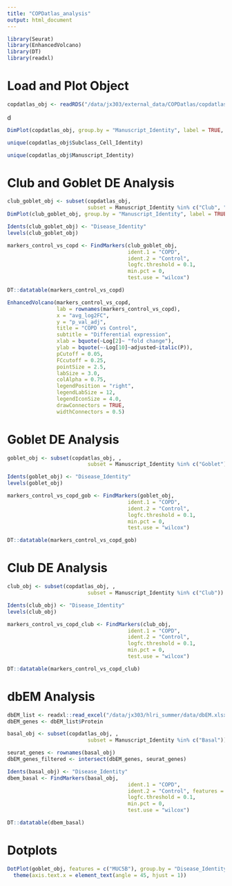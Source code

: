 ```yaml
---
title: "COPDatlas_analysis"
output: html_document
---
```


```r
library(Seurat)
library(EnhancedVolcano)
library(DT)
library(readxl)
```

# Load and Plot Object

```r
copdatlas_obj <- readRDS("/data/jx303/external_data/COPDatlas/copdatlas_obj.Rds")
```
d
```r
DimPlot(copdatlas_obj, group.by = "Manuscript_Identity", label = TRUE, raster = TRUE)
```

```r
unique(copdatlas_obj$Subclass_Cell_Identity)
```

```r
unique(copdatlas_obj$Manuscript_Identity)
```

# Club and Goblet DE Analysis

```r
club_goblet_obj <- subset(copdatlas_obj, 
                          subset = Manuscript_Identity %in% c("Club", "Goblet"))
DimPlot(club_goblet_obj, group.by = "Manuscript_Identity", label = TRUE)

```
```r
Idents(club_goblet_obj) <- "Disease_Identity"
levels(club_goblet_obj)
```
```r
markers_control_vs_copd <- FindMarkers(club_goblet_obj,
                                       ident.1 = "COPD",
                                       ident.2 = "Control",
                                       logfc.threshold = 0.1,
                                       min.pct = 0,
                                       test.use = "wilcox")
```
```r
DT::datatable(markers_control_vs_copd)
```

```r
EnhancedVolcano(markers_control_vs_copd,
                lab = rownames(markers_control_vs_copd),
                x = "avg_log2FC",
                y = "p_val_adj",
                title = "COPD vs Control",
                subtitle = "Differential expression",
                xlab = bquote(~Log[2]~ "fold change"),
                ylab = bquote(~-Log[10]~adjusted~italic(P)),
                pCutoff = 0.05,
                FCcutoff = 0.25,
                pointSize = 2.5,
                labSize = 3.0,
                colAlpha = 0.75,
                legendPosition = "right",
                legendLabSize = 12,
                legendIconSize = 4.0,
                drawConnectors = TRUE,
                widthConnectors = 0.5)
```

# Goblet DE Analysis

```r
goblet_obj <- subset(copdatlas_obj, , 
                          subset = Manuscript_Identity %in% c("Goblet"))
```

```r
Idents(goblet_obj) <- "Disease_Identity"
levels(goblet_obj)
```

```r
markers_control_vs_copd_gob <- FindMarkers(goblet_obj,
                                       ident.1 = "COPD",
                                       ident.2 = "Control",
                                       logfc.threshold = 0.1,
                                       min.pct = 0,
                                       test.use = "wilcox")
```

```r
DT::datatable(markers_control_vs_copd_gob)
```
# Club DE Analysis

```r
club_obj <- subset(copdatlas_obj, , 
                          subset = Manuscript_Identity %in% c("Club"))
```

```r
Idents(club_obj) <- "Disease_Identity"
levels(club_obj)
```


```r
markers_control_vs_copd_club <- FindMarkers(club_obj,
                                       ident.1 = "COPD",
                                       ident.2 = "Control",
                                       logfc.threshold = 0.1,
                                       min.pct = 0,
                                       test.use = "wilcox")
```

```r
DT::datatable(markers_control_vs_copd_club)
```



# dbEM Analysis

```r
dbEM_list <- readxl::read_excel("/data/jx303/hlri_summer/data/dbEM.xlsx")
dbEM_genes <- dbEM_list$Protein
```

```r
basal_obj <- subset(copdatlas_obj, , 
                          subset = Manuscript_Identity %in% c("Basal"))
```
```r
seurat_genes <- rownames(basal_obj)
dbEM_genes_filtered <- intersect(dbEM_genes, seurat_genes)

```

```r
Idents(basal_obj) <- "Disease_Identity"
dbem_basal <- FindMarkers(basal_obj,
                                       ident.1 = "COPD",
                                       ident.2 = "Control", features = dbEM_genes_filtered, 
                                       logfc.threshold = 0.1,
                                       min.pct = 0,
                                       test.use = "wilcox")
```
```r
DT::datatable(dbem_basal)
```

# Dotplots

```r
DotPlot(goblet_obj, features = c("MUC5B"), group.by = "Disease_Identity") +
  theme(axis.text.x = element_text(angle = 45, hjust = 1))
```

